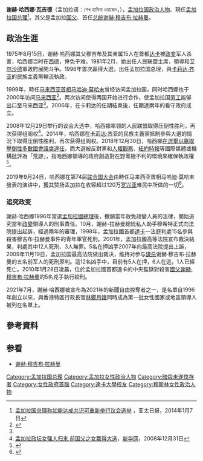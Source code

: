 {{多個問題|
{{blpsources|time=2019-09-15T04:58:56+00:00}}
{{expand language|1=en|page=|time=2019-09-15T04:58:56+00:00}}
{{prose|time=2019-09-15T04:58:56+00:00}}
}}
{{Infobox officeholder
|name         = Sheikh Hasina Wazed<br>謝赫·哈西娜·瓦吉德<br /><small>শেখ হাসিনা</small>
|image        = Sheikh Hasina - 2009.jpg
| honorific-prefix = [[The_Honourable|The Honourable]] 
|office       = {{BAN}}[[孟加拉国总理|總理]]
|president    = [[亚杰丁·艾哈迈德|亚杰丁·艾哈迈德]]<br>[[齐鲁尔·拉赫曼|齐鲁尔·拉赫曼]]<br>[[阿卜杜勒·哈米德_(政治人物)|阿卜杜勒·哈米德]]
|term_start   = 2009年1月6日
|term_end     = 
|predecessor  = [[法赫尔丁·艾哈迈德|法赫尔丁·艾哈迈德]]<small>（代理）</small>
|successor    = 
|president1   = [[阿卜杜勒·拉赫曼·比斯瓦斯|阿卜杜勒·拉赫曼·比斯瓦斯]]<br />[[谢哈布丁·艾哈迈德|谢哈布丁·艾哈迈德]]
|term_start1  = 1996年6月23日
|term_end1    = 2001年7月15日
|predecessor1 = [[卡莉达·齐亚|卡莉达·齐亚]]
|successor1   = [[卡莉达·齐亚|卡莉达·齐亚]]
|birth_date   = {{birth date and age|1947|9|28|df=y}}
|birth_place  = {{flag|Dominion of Pakistan}}[[东巴基斯坦|东巴基斯坦]][[汤基帕拉乌帕齐拉|汤基帕拉乌帕齐拉]]
|nationality = {{BAN}}
|death_date   = 
|death_place  = 
|party        = [[孟加拉国人民联盟|孟加拉国人民联盟]]
|spouse       = [[M._A._Wazed_Miah|Wazed Miah]] <small>(1968–2009)</small>
|children     = [[萨吉布瓦吉德|萨吉布]]<br />赛玛
|alma_mater   = [[Eden_Girls'_College,_Bangladesh|Eden College]]<br />[[达卡大学|达卡大学]] 
|signature   = Sheikh hasina signature.png
}}
'''谢赫·哈西娜·瓦吉德'''（孟加拉语：শেখ হাসিনা ওয়াজেদ，{{bd|1947年|9月28日|}}），[[孟加拉国|孟加拉国]][[政治人物|政治人物]]、現任[[孟加拉国总理|孟加拉国总理]]<ref>[http://www.apdnews.com/news/59719.html 孟加拉国总理称如能达成共识可重新举行议会选举] {{Wayback|url=http://www.apdnews.com/news/59719.html |date=20140107081102 }}，亚太日报，2014年1月7日</ref>。其父是孟加拉[[国父|国父]]、首任[[孟加拉国总统|总统]][[谢赫·穆吉布·拉赫曼|谢赫·穆吉布·拉赫曼]]。

== 政治生涯 ==
1975年8月15日，谢赫·哈西娜其父穆吉布及其亲属15人在首都[[达卡|达卡]]被[[政变|政变]]军人杀害，哈西娜当时在[[西德|西德]]，倖免于难。1981年2月，她出任人民联盟主席，領導和[[艾尔沙德|艾尔沙德]]軍政府展開斗争。1996年首次贏得大選，出任孟加拉国总理，與[[卡莉达·齐亚|卡莉达·齐亚]]的民族主義黨輪流執政。

1999年，時任[[马来西亚首相|马来西亚首相]][[马哈迪·莫哈末|马哈迪·莫哈末]]曾经访问孟加拉国，同时哈西娜也于2000年访问[[马来西亚|马来西亚]]<ref name="bm">{{cite web|url=http://www.asiantribune.com/node/10969|title=Bangladesh-Malaysia Ties|publisher=Asian Tribune|date=7 May 2008|accessdate=21 January 2014|author=Dr. Abdul Ruff Colachal|archive-url=https://web.archive.org/web/20190126150815/http://www.asiantribune.com/node/10969|archive-date=2019-01-26|dead-url=no}}</ref>。两次访问使得两国开始进行合作，使孟加拉国[[劳力|劳工]]能够出口至马来西亚<ref name="bm"/>。2006年，在卡莉达的任期結束後，任期達兩年的看守政府成立。

2008年12月29日举行的议会大选中，哈西娜率领的人民联盟取得压倒性胜利，再次获得组阁权<ref>[http://news.xinhuanet.com/world/2008-12/31/content_10583677.htm 孟加拉政坛女强人归来 前国父之女赢得大选]，[[新华网|新华网]]，2008年12月31日</ref>。2014年，哈西娜在[[卡莉达·齐亚|卡莉达·齐亚]]的民族主義黨抵制參與大選的情況下取得压倒性胜利，再次获得组阁权。2018年12月30日，哈西娜[[2018年孟加拉國大選|在選舉以嬴取壓倒性多數國會議席連任]]，而大選被反對黨和[[人權觀察|人權觀察]]、[[紐約時報|紐約時報]]等國際媒體或機構批評為「荒謬」，指哈西娜領導的政府創造對在野黨極不利的環境來確保執政權<ref>{{Cite news|url=https://www.nytimes.com/2018/12/31/world/asia/bangladesh-election-sheikh-hasina-contested.html|title=Bangladesh’s Leader Wins a Third Term but Opposition Contests Results|last=Manik|first=Julfikar Ali|date=2018-12-31|work=The New York Times|access-date=2019-02-08|last2=Abi-Habib|first2=Maria|language=en-US|issn=0362-4331|archive-date=2019-02-09|archive-url=https://web.archive.org/web/20190209124735/https://www.nytimes.com/2018/12/31/world/asia/bangladesh-election-sheikh-hasina-contested.html|dead-url=no}}</ref>。

2019年9月24日，哈西娜在第74届[[联合国大会|联合国大会]]由時任马来西亚首相马哈迪·莫哈末發表的演讲中，獲其赞扬孟加拉在收容超过120万[[罗兴亚人|罗兴亚]]难民中所做的一切<ref>{{Cite web|title=长途飞行 94岁敦马 10分钟演讲一气呵成 中國報|url=https://www.chinapress.com.my/20190925/%e9%95%bf%e9%80%94%e9%a3%9e%e8%a1%8c-94%e5%b2%81%e6%95%a6%e9%a9%ac-10%e5%88%86%e9%92%9f%e6%bc%94%e8%ae%b2%e4%b8%80%e6%b0%94%e5%91%b5%e6%88%90/|accessdate=2021-02-10|work=中國報 China Press|language=en-US|archive-date=2019-10-10|archive-url=https://web.archive.org/web/20191010163812/http://www.chinapress.com.my/20190925/%e9%95%bf%e9%80%94%e9%a3%9e%e8%a1%8c-94%e5%b2%81%e6%95%a6%e9%a9%ac-10%e5%88%86%e9%92%9f%e6%bc%94%e8%ae%b2%e4%b8%80%e6%b0%94%e5%91%b5%e6%88%90/|dead-url=no}}</ref>。

=== 追究政变 ===
謝赫·哈西娜1996年當選[[孟加拉國總理|孟加拉國總理]]後，撤銷當年赦免政變人員的法律，開始追究當年[[政變|政變]]領導人的刑事責任。10月，謝赫-拉赫曼總統私人助手穆希特正式向法院提出起訴，經過兩年的審理，1998年，孟加拉國首都[[達卡|達卡]]一法庭判處15名參與殺害穆吉布‧拉赫曼事件的青年軍官死刑。2001年，孟加拉國高等法院宣布裁決結果，判處其中12人死刑、3人無罪。5名在押凶手2007年向最高法院提出上訴，2009年11月19日，孟加拉国最高法院做出裁决，维持对参与[[谋杀|谋杀]]谢赫·穆吉布·拉赫曼的五名前军人的死刑原判。這12名凶手中，目前有5人在押，6人在逃，1人已經死亡。2010年1月28日凌晨，位於孟加拉國首都達卡的中央監獄對殺害[[國父|國父]][[謝赫·穆吉布·拉赫曼|謝赫·穆吉布·拉赫曼]]的5名兇手執行絞刑。

2021年7月，謝赫·哈西娜被宣布為2021年的新聞自由掠奪者之一，是名單自1996年創立以來，與香港特區行政長官[[林鄭月娥|林鄭月娥]]同時成為第一批女性國家或地區領導人被列在名單上。

== 參考資料 ==
<div class="references-small">
<references />
</div>

== 参看 ==
* [[谢赫·穆吉布·拉赫曼|谢赫·穆吉布·拉赫曼]]

{{英联邦政府首脑}}

{{Authority control}}
{{DEFAULTSORT:Hasina, Sheikh}}
[[Category:孟加拉国总理|Category:孟加拉国总理]]
[[Category:孟加拉女性政治人物|Category:孟加拉女性政治人物]]
[[Category:暗殺未遂倖存者|Category:暗殺未遂倖存者]]
[[Category:女性政府首腦|Category:女性政府首腦]]
[[Category:達卡大學校友|Category:達卡大學校友]]
[[Category:穆斯林女性政治人物|Category:穆斯林女性政治人物]]